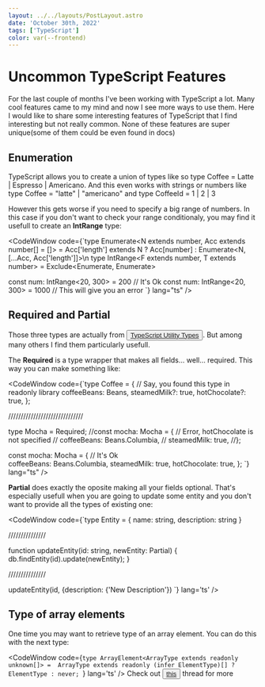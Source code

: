 ```yaml
---
layout: ../../layouts/PostLayout.astro
date: 'October 30th, 2022'
tags: ['TypeScript']
color: var(--frontend)
---
```



# Uncommon TypeScript Features

For the last couple of months I've been working with TypeScript a lot. Many cool features came to my mind and now I see more ways to use them. Here I would like to share some interesting features of TypeScript that I find interesting but not really common. None of these features are super unique(some of them could be even found in docs)

## Enumeration

TypeScript allows you to create a union of types like so <CodeWrapper>type Coffee = Latte | Espresso | Americano</CodeWrapper>. And this even works with strings or numbers like <CodeWrapper>type Coffee = "latte" | "americano"</CodeWrapper> and <CodeWrapper>type CoffeeId = 1 | 2 | 3</CodeWrapper>

However this gets worse if you need to specify a big range of numbers. In this case if you don't want to check your range conditionaly, you may find it usefull to create an **IntRange** type:

<CodeWindow code={`type Enumerate<N extends number, Acc extends number[] = []> = Acc['length'] extends N
  ? Acc[number]
  : Enumerate<N, [...Acc, Acc['length']]>\n
type IntRange<F extends number, T extends number> 
    = Exclude<Enumerate<T>, Enumerate<F>>

const num: IntRange<20, 300> = 200 // It's Ok
const num: IntRange<20, 300> = 1000 // This will give you an error
`} lang="ts" />

<Marginer margin="50px" />

## Required and Partial

Those three types are actually from <Button><a href='https://www.typescriptlang.org/docs/handbook/utility-types.html'>TypeScript Utility Types</a></Button>. But among many others I find them particularly usefull.

The **Required** is a type wrapper that makes all fields... well... required. This way you can make something like:

<CodeWindow code={`type Coffee = { // Say, you found this type in readonly library
  coffeeBeans: Beans,
  steamedMilk?: true,
  hotChocolate?: true,
};

//////////////////////////////

type Mocha = Required<Coffee>;
//const mocha: Mocha = {  // Error, hotChocolate is not specified
//  coffeeBeans: Beans.Columbia,
//  steamedMilk: true,
//};

const mocha: Mocha = { // It's Ok  
  coffeeBeans: Beans.Columbia,
  steamedMilk: true,
  hotChocolate: true,
};
`} lang="ts" />
<Marginer margin="50px" />

**Partial** does exactly the oposite making all your fields optional. That's especially usefull when you are going to update some entity and you don't want to provide all the types of existing one:

<CodeWindow code={`type Entity = {
  name: string,
  description: string
}

///////////////

function updateEntity(id: string, newEntity: Partial<Entity>) {
  db.findEntity(id).update(newEntity);
}

///////////////

updateEntity(id, {description: {'New Description'})
`} lang='ts' />
<Marginer margin="50px" />

## Type of array elements

One time you may want to retrieve type of an array element. You can do this with the next type:

<CodeWindow code={`type ArrayElement<ArrayType extends readonly unknown[]> = 
  ArrayType extends readonly (infer ElementType)[] ? ElementType : never;
`} lang='ts' />
<Marginer margin="50px" />
 Check out <Button><a href='https://stackoverflow.com/questions/41253310/typescript-retrieve-element-type-information-from-array-type'>this</a></Button> thread for more 
